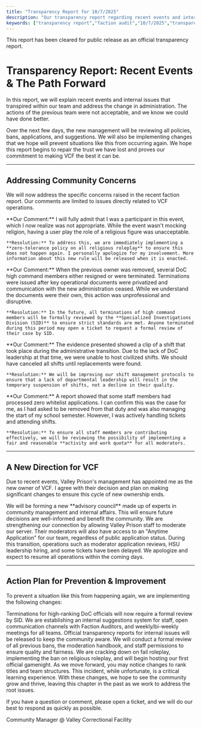 ```yaml
---
title: "Transparency Report for 10/7/2025"
description: "Our transparency report regarding recent events and internal issues within Valley Correctional Facility"
keywords: ["transparency report","faction audit","10/7/2025","transparency report 10/7/2025"]
---
```


<Info>
  This report has been cleared for public release as an official transparency report.
</Info>

# Transparency Report: Recent Events & The Path Forward

<Card title="A Message from the New Administration" icon="bullhorn">
  In this report, we will explain recent events and internal issues that transpired within our team and address the change in administration. The actions of the previous team were not acceptable, and we know we could have done better.

  Over the next few days, the new management will be reviewing all policies, bans, applications, and suggestions. We will also be implementing changes that we hope will prevent situations like this from occurring again. We hope this report begins to repair the trust we have lost and proves our commitment to making VCF the best it can be.
</Card>

---

## Addressing Community Concerns

We will now address the specific concerns raised in the recent faction report. Our comments are limited to issues directly related to VCF operations.

<AccordionGroup>
  <Accordion title="Concern: 'Jesus Christ Event'" icon="cross">
    **Our Comment:** I will fully admit that I was a participant in this event, which I now realize was not appropriate. While the event wasn't mocking religion, having a user play the role of a religious figure was unacceptable.

    **Resolution:** To address this, we are immediately implementing a **zero-tolerance policy on all religious roleplay** to ensure this does not happen again. I personally apologize for my involvement. More information about this new rule will be released when it is enacted.
  </Accordion>
  <Accordion title="Concern: Wrongful Terminations of DoC High Command" icon="user-slash">
    **Our Comment:** When the previous owner was removed, several DoC high command members either resigned or were terminated. Terminations were issued after key operational documents were privatized and communication with the new administration ceased. While we understand the documents were their own, this action was unprofessional and disruptive.

    **Resolution:** In the future, all terminations of high command members will be formally reviewed by the **Specialized Investigations Division (SID)** to ensure strict standards are met. Anyone terminated during this period may open a ticket to request a formal review of their case by SID.
  </Accordion>
  <Accordion title="Concern: Chaotic Shifts" icon="tornado">
    **Our Comment:** The evidence presented showed a clip of a shift that took place during the administrative transition. Due to the lack of DoC leadership at that time, we were unable to host civilized shifts. We should have canceled all shifts until replacements were found.

    **Resolution:** We will be improving our shift management protocols to ensure that a lack of departmental leadership will result in the temporary suspension of shifts, not a decline in their quality.
  </Accordion>
  <Accordion title="Concern: Lack of Effort from Staff" icon="chart-line-down">
    **Our Comment:** A report showed that some staff members had processed zero whitelist applications. I can confirm this was the case for me, as I had asked to be removed from that duty and was also managing the start of my school semester. However, I was actively handling tickets and attending shifts.

    **Resolution:** To ensure all staff members are contributing effectively, we will be reviewing the possibility of implementing a fair and reasonable **activity and work quota** for all moderators.
  </Accordion>
</AccordionGroup>

---

## A New Direction for VCF

Due to recent events, Valley Prison's management has appointed me as the new owner of VCF. I agree with their decision and plan on making significant changes to ensure this cycle of new ownership ends.

<CardGroup cols={3}>
  <Card title="Strengthening Our Team" icon="users">
    We will be forming a new **advisory council** made up of experts in community management and internal affairs. This will ensure future decisions are well-informed and benefit the community.
  </Card>
  <Card title="Connection with Valley Prison" icon="link">
    We are strengthening our connection by allowing Valley Prison staff to moderate our server. Their moderators will also have access to an "Anytime Application" for our team, regardless of public application status.
  </Card>
  <Card title="Operational Delays" icon="hourglass-half">
    During this transition, operations such as moderator application reviews, HSU leadership hiring, and some tickets have been delayed. We apologize and expect to resume all operations within the coming days.
  </Card>
</CardGroup>

---

## Action Plan for Prevention & Improvement

To prevent a situation like this from happening again, we are implementing the following changes:

<Steps>
  <Step title="Implement SID Oversight">
    Terminations for high-ranking DoC officials will now require a formal review by SID.
  </Step>
  <Step title="Enhance Communication & Feedback">
    We are establishing an internal suggestions system for staff, open communication channels with Faction Auditors, and weekly/bi-weekly meetings for all teams.
  </Step>
  <Step title="Increase Transparency">
    Official transparency reports for internal issues will be released to keep the community aware.
  </Step>
  <Step title="Conduct Formal Reviews">
    We will conduct a formal review of all previous bans, the moderation handbook, and staff permissions to ensure quality and fairness.
  </Step>
  <Step title="Improve Community & Shift Quality">
    We are cracking down on fail roleplay, implementing the ban on religious roleplay, and will begin hosting our first official gamenight.
  </Step>
</Steps>

<Card title="What's Next" icon="arrow-right-to-arc">
  As we move forward, you may notice changes to rank titles and team structures. This incident, while unfortunate, is a critical learning experience. With these changes, we hope to see the community grow and thrive, leaving this chapter in the past as we work to address the root issues.

  If you have a question or comment, please open a ticket, and we will do our best to respond as quickly as possible.
</Card>

<Card title="shadowsdistant" icon="signature" horizontal>
  Community Manager @ Valley Correctional Facility
</Card>